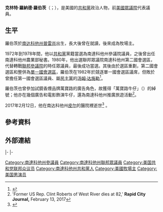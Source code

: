 {{多個問題|
{{Expand|time=2017-02-16T10:20:10+00:00}}
{{请求翻译|time=2017-02-16T10:20:10+00:00}}
}} 
{{Infobox Officeholder
|name	          = 克林特·羅伯茨
|image            = Clint Roberts.png
|native_name      = Clint Roberts
|native_name_lang = en
|caption        = 
|state          = [[南達科他州|南達科他州]]
|district       = {{le|南達科他州第二國會選區|South Dakota's 2nd congressional district|二}}
|term_start     = 1981年1月3日
|term_end       = 1983年1月3日
|predecessor    = {{le|詹姆斯·阿卜杜諾|James Abdnor}}
|successor      = 選區取消
|office1        = [[南達科他州參議院|南達科他州參議院]]臨時議長
|governor1      = {{le|理查德·F·克尼普|Richard F. Kneip}}<br>{{le|哈維·L·沃爾曼|Harvey L. Wollman}}
|1blankname1    = 議長
|1namedata1     = {{le|哈維·L·沃爾曼|Harvey L. Wollman}}<br>（空缺，1978年）
|term_start1    = 1977年
|term_end1      = 1979年
|predecessor1   = [[邁克爾·J·奧康納|邁克爾·J·奧康納]]
|successor1     = [[瑪麗·A·麥克盧爾|瑪麗·A·麥克盧爾]]
|state_senate2  = 南达科他州
|district2      = 二十三
|term_start2    = 1973年
|term_end2      = 1979年
|predecessor2   = {{le|G·荷馬·哈丁|G. Homer Harding}}
|successor2     = [[梅維絲·T·霍根|梅維絲·T·霍根]]
|birth_name     = 克林特·羅納德·羅伯茨<br>Clint Ronald Roberts
|birth_date     = {{birth date|1935|1|30|}}
|birth_place    = [[美国|美国]][[南达科他州|南达科他州]][[普雷肖_(南达科他州)|普雷肖]]
|death_date     = {{death date and age|2017|2|12|1935|1|30}}
|death_place    = 美国南达科他州[[皮尔_(南达科他州)|皮尔]]
|death_cause    = [[慢性阻塞性肺病|慢性阻塞性肺病]]
|party          = [[共和黨_(美國)|共和黨]]
|spouse         = 
|children       = 
|alma_mater     = 
|occupation     = 退休牧場主
|signature      = 
|website        = 
}}

'''克林特·羅納德·羅伯茨'''（{{lang-en|Clint Ronald Roberts}}；{{bd|1935年|1月30日|2017年|2月12日|catIdx=Roberts}}），是美國的[[共和黨_(美國)|共和黨]]政治人物，前[[美國眾議院|美國眾議院]]{{le|南達科他州第二國會選區|South Dakota's 2nd congressional district}}代表議員。

==生平==
羅伯茨於[[南达科他州|南达科他州]][[普雷肖_(南达科他州)|普雷肖]]出生，長大後曾在{{le|黑丘州立大學|Black Hills State University|黑丘州立學院}}就讀，後來成為牧場主。

1972年到1978年間，他以[[共和黨_(美國)|共和黨]]黨籍當選為南達科他州參議院議員，之後曾出任南達科他州農業部秘書。1980年，他出選聯邦眾議院南達科他州第二國會選區，代替轉戰[[美國參議院|聯邦參議院]]的時任眾議員{{le|詹姆斯·阿卜杜諾|James Abdnor}}，最後成功當選。其後由於選區重劃，第二國會選區和{{le|南達科他州第一國會選區|South Dakota's 1st congressional district|第一國會選區}}整併為[[南達科他州單一國會選區|單一國會選區]]，羅伯茨在1982年於競逐單一國會選區議席，但敗於曾擔任第一國會選區議員、屬[[民主黨_(美國)|民主黨]]的[[汤姆·达施勒|汤姆·达施勒]]<ref>{{Cite web |url=http://www.ksfy.com/content/news/Former-Congressman-Clint-Roberts-passes-away-413611553.html |title=Former South Dakota Republican US Rep. Clint Roberts dies |accessdate=2017-02-16 |archive-date=2017-07-03 |archive-url=https://web.archive.org/web/20170703071254/http://www.ksfy.com/content/news/Former-Congressman-Clint-Roberts-passes-away-413611553.html |dead-url=no }}</ref>。

羅伯茨也曾參加試鏡香煙品牌萬寶路的廣告角色{{le|萬寶路牛仔|Marlboro Man}}，故獲得「萬寶路牛仔」（{{lang|en|the Marlboro Man.}}）的綽號；他亦在幾個廣告和電影飾演牛仔，還為南達科他州推廣旅遊活動<ref>'Former US Rep. Clint Roberts of West River dies at 82,' '''Rapid City Journal,''' February 13, 2017</ref>。

2017年2月12日，他在南达科他州[[皮尔_(南达科他州)|皮尔]]的醫院裡逝世<ref>{{Cite web |url=http://abcnews.go.com/US/wireStory/us-rep-clint-roberts-nicknamed-marlboro-man-dies-45466877 |title=Ex-US Rep, Clint Roberts, nicknamed "Marlboro Man," dies |access-date=2017-02-16 |archive-url=https://web.archive.org/web/20170217114213/http://abcnews.go.com/US/wireStory/us-rep-clint-roberts-nicknamed-marlboro-man-dies-45466877 |archive-date=2017-02-17 |dead-url=yes }}</ref> 。

==參考資料==
{{reflist}}

==外部連結==
{{CongBio|R000308}}

{{s-start}}
{{s-par|us-sd-sen}}
{{s-bef|before={{le|G·荷馬·哈丁|G. Homer Harding}}}}
{{s-ttl|title=[[南達科他州參議院|南達科他州參議院]]第二十三選區<br>{{le|南達科他州參議院議員列表|List of members of the South Dakota State Senate|參議院議員}}|years=1973年－1979年}}
{{s-aft|after=[[梅維絲·T·霍根|梅維絲·T·霍根]]}}
|-
{{s-off}}
{{s-bef|before=[[邁克爾·J·奧康納|邁克爾·J·奧康納]]}}
{{s-ttl|title=南達科他州參議院臨時議長|years=1977年－1979年}}
{{s-aft|after=[[瑪麗·A·麥克盧爾|瑪麗·A·麥克盧爾]]}}
|-
{{s-par|us-hs}}
{{s-bef|before={{le|詹姆斯·阿卜杜諾|James Abdnor}}}}
{{s-ttl|title={{le|南達科他州第二國會選區|South Dakota's 2nd congressional district}}<br>{{le|南達科他州美國眾議院議員列表|List of United States Representatives from South Dakota|眾議院議員}}|years=1981年－1983年}}
{{s-none|選區取消}}
{{s-end}}

{{authority control}}
{{DEFAULTSORT:Roberts, Clint Ronald}}
[[Category:南達科他州參議員|Category:南達科他州參議員]]
[[Category:南達科他州聯邦眾議員|Category:南達科他州聯邦眾議員]]
[[Category:美国共和党联邦众议员|Category:美国共和党联邦众议员]]
[[Category:南達科他州共和黨人|Category:南達科他州共和黨人]]
[[Category:美國牧場主|Category:美國牧場主]]
[[Category:美国男演员|Category:美国男演员]]